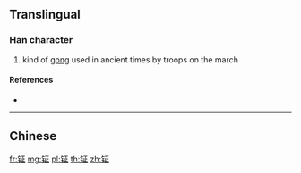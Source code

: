 {{character info/new}}
{{also|鉦}}
==Translingual==

===Han character===
{{Han char|rn=167|rad=钅|as=05|sn=10|four=|canj=CMYM,OPMYM,XCMYM}}

# kind of [[gong]] used in ancient times by troops on the march

====References====
* {{Han ref|kx=1328.061|hdz=64182.040|uh=94B2|ud=38066}}

----

==Chinese==
{{zh-see|鉦}}

[[fr:钲]]
[[mg:钲]]
[[pl:钲]]
[[th:钲]]
[[zh:钲]]